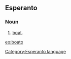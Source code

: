 ==Esperanto==
===Noun===
# [[boat]].

[[eo:boato]]
[[Category:Esperanto language]]
{{Universala Vortaro}}